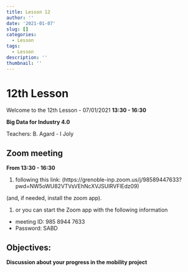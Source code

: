 ```yaml
---
title: Lesson 12
author: ''
date: '2021-01-07'
slug: []
categories:
  - Lesson
tags:
  - Lesson
description: ''
thumbnail: ''
---
```


# 12th Lesson

Welcome to the 12th Lesson - 07/01/2021 **13:30 - 16:30**

**Big Data for Industry 4.0**

Teachers: B. Agard - I Joly

## Zoom meeting

**From 13:30 - 16:30**

1. following this link: (https://grenoble-inp.zoom.us/j/98589447633?pwd=NW5oWU82VTVsVEhNcXVJSUlRVFlEdz09)

(and, if needed, install the zoom app).

1. or you can start the Zoom app with the following information
  + meeting ID: 985 8944 7633
  + Password: SABD


## Objectives:


**Discussion about your progress in the mobility project**